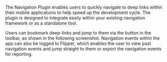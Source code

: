 
The Navigation Plugin enables users to quickly navigate to deep links within their mobile applications to help speed up the development cycle. The plugin is designed to integrate easily within your existing navigation framework or as a standalone tool.

Users can bookmark deep-links and jump to them via the button in the toolbar, as shown in the following screenshot. 
Navigation events within the app can also be logged to Flipper, which enables the user to view past navigation events and jump straight to them or export the navigation events for reporting.

